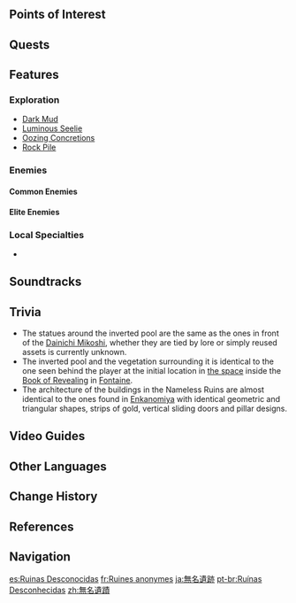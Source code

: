 {{Location Infobox
|image        = Nameless Ruins.png
|type         = Subarea
|region       = Liyue
|subregion    = The Chasm (Subregion)
|area         = The Chasm: Underground Mines
|map          = The Chasm: Underground Mines
}}
{{Location Intro|description=<p>There are massive mounds of solid dark mud at the floor of the ruins (which do not act like actual Dark Mud), and at the roof of the cave is an upside-down ruin that contains a water pool.</p><p>There is a purple barrier around the [[Inverted City]] that is removed in {{Quest|The Grave of the Guarded}}.</p>}}

==Points of Interest==
{{Locations by Category Table|type=Points of Interest}}

==Quests==
{{Quests by Category List|heo=1}}

==Features==
===Exploration===
* [[Dark Mud]]
* [[Luminous Seelie]]
* [[Oozing Concretions]]
* [[Rock Pile]]

===Enemies===
====Common Enemies====
{{Enemy List|Floating Hydro Fungus;Hilichurl;Hilichurl Fighter;Cryo Whopperflower;Geo Slime;Large Geo Slime}}

====Elite Enemies====
{{Column|2| {{Enemy List|Electro Abyss Mage;Hydro Abyss Mage;Pyro Abyss Mage;Ruin Guard;Ruin Grader;Black Serpent Knight: Windcutter;Shadowy Husk: Standard Bearer;Shadowy Husk: Defender}}
}}

===Local Specialties===
* {{Item|Noctilucous Jade}}
<!--
===Interactables===

==Puzzles==

==NPCs==
*
-->
==Soundtracks==
{{Soundtracks by Category Table|type=location}}

==Trivia==
* The statues around the inverted pool are the same as the ones in front of the [[Dainichi Mikoshi]], whether they are tied by lore or simply reused assets is currently unknown.
* The inverted pool and the vegetation surrounding it is identical to the one seen behind the player at the initial location in [[??? (Fontaine)|the space]] inside the [[Book of Revealing]] in [[Fontaine]]. 
* The architecture of the buildings in the Nameless Ruins are almost identical to the ones found in [[Enkanomiya]] with identical geometric and triangular shapes, strips of gold, vertical sliding doors and pillar designs.
<!--
==Gallery==
<gallery>

</gallery>
-->
==Video Guides==
{{EVT
|video1   = https://youtu.be/0NzzvZ8JvvY
|caption1 = Unlock Waypoint in Nameless Ruins Guide
}}

==Other Languages==
{{Other Languages
|en      = Nameless Ruins
|zhs     = 无名遗迹
|zhs_rm  = Wúmíng Yíjì
|zht     = 無名遺蹟
|zht_rm  = Wúmíng Yíjī
|zh_tl   = Nameless Ruins
|ja      = {{Rubi|無|む|名|めい|遺|い|跡|せき}}
|ja_rm   = Mumei Iseki<ref>[[Map]], Label: Nameless Ruins (Japanese)</ref>
|ja_tl   = Nameless Ruins
|ko      = 무명의 유적
|ko_rm   = Mumyeong-ui Yujeok
|ko_tl   = Nameless Ruins
|es      = Ruinas Desconocidas
|es_tl   = Unknown Ruins
|fr      = Ruines anonymes
|fr_tl   = Anonymous Ruins
|ru      = Безымянные руины
|ru_tl   = Nameless Ruins
|th      = Nameless Ruins
|vi      = {{tt|Di Tích|遺蹟}} {{tt|Vô Danh|無名}}
|vi_tl   = Nameless Ruin
|de      = Namenlose Ruine
|de_tl   = Nameless Ruin
|id      = Nameless Ruins
|pt      = Ruínas Desconhecidas
|pt_tl   = Unknown Ruins
|tr      = İsimsiz Harabeler
|tr_tl   = Nameless Ruins
|it      = Rovine Ignote
|it_tl   = Unknown Ruins
}}

==Change History==
{{Change History|2.6}}

==References==
{{Reflist}}

==Navigation==
{{Area Navbox|Liyue}}

[[es:Ruinas Desconocidas]]
[[fr:Ruines anonymes]]
[[ja:無名遺跡]]
[[pt-br:Ruínas Desconhecidas]]
[[zh:無名遺蹟]]